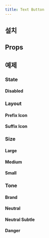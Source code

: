 ```yaml
---
title: Text Button
---
```


<ComponentExample name="text-button-preview" />

## 설치

<Installation name="text-button" />

## Props

<ReactTypeTable path="./registry/ui/text-button.tsx" name="TextButtonProps" />

## 예제

### State

#### Disabled

<ComponentExample name="text-button-disabled" />

### Layout

#### Prefix Icon

<ComponentExample name="text-button-prefix-icon" />

#### Suffix Icon

<ComponentExample name="text-button-suffix-icon" />

### Size

#### Large

<ComponentExample name="text-button-large" />

#### Medium

<ComponentExample name="text-button-medium" />

#### Small

<ComponentExample name="text-button-small" />

### Tone

#### Brand

<ComponentExample name="text-button-brand" />

#### Neutral

<ComponentExample name="text-button-neutral" />

#### Neutral Subtle

<ComponentExample name="text-button-neutral-subtle" />

#### Danger

<ComponentExample name="text-button-danger" />
